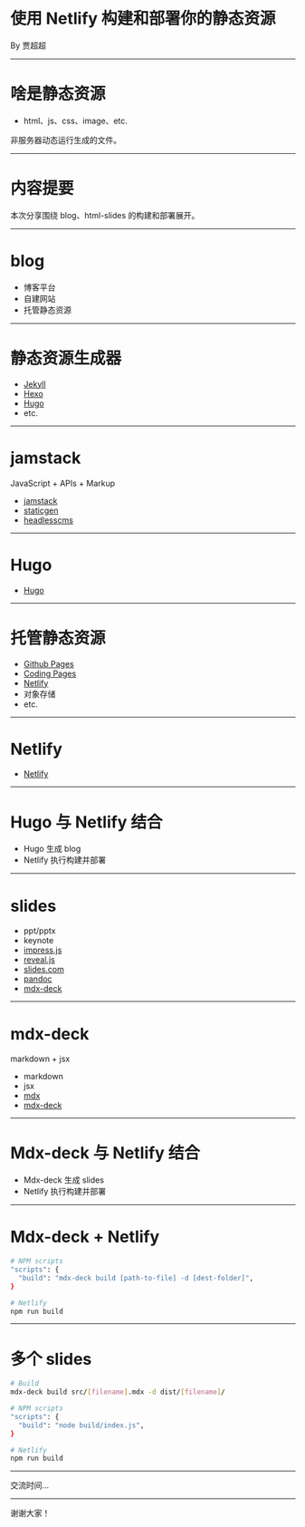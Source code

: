 
# 使用 Netlify 构建和部署你的静态资源

<div>By 贾超超</div>

---

# 啥是静态资源

- html、js、css、image、etc.

非服务器动态运行生成的文件。

---

# 内容提要

本次分享围绕 blog、html-slides 的构建和部署展开。

---

# blog

- 博客平台
- 自建网站
- 托管静态资源

---

# 静态资源生成器

- [Jekyll](https://github.com/jekyll/jekyll)
- [Hexo](https://github.com/hexojs/hexo)
- [Hugo](https://github.com/gohugoio/hugo)
- etc.

---

# jamstack

JavaScript + APIs + Markup

- [jamstack](https://jamstack.org/)
- [staticgen](https://www.staticgen.com/)
- [headlesscms](https://headlesscms.org/)

---

# Hugo

- [Hugo](https://github.com/gohugoio/hugo)

---

# 托管静态资源

- [Github Pages](https://pages.github.com/)
- [Coding Pages](https://coding.net/pages)
- [Netlify](https://www.netlify.com)
- 对象存储
- etc.

---

# Netlify

- [Netlify](https://www.netlify.com)

---

# Hugo 与 Netlify 结合

- Hugo 生成 blog
- Netlify 执行构建并部署

---

# slides

- ppt/pptx
- keynote
- [impress.js](https://github.com/impress/impress.js)
- [reveal.js](https://github.com/hakimel/reveal.js)
- [slides.com](https://slides.com)
- [pandoc](https://github.com/jgm/pandoc)
- [mdx-deck](https://github.com/jxnblk/mdx-deck)

---

# mdx-deck

markdown + jsx

- markdown
- jsx
- [mdx](https://github.com/mdx-js/mdx)
- [mdx-deck](https://github.com/jxnblk/mdx-deck)

---

# Mdx-deck 与 Netlify 结合

- Mdx-deck 生成 slides
- Netlify 执行构建并部署

---

# Mdx-deck + Netlify

```bash
# NPM scripts
"scripts": {
  "build": "mdx-deck build [path-to-file] -d [dest-folder]",
}

# Netlify
npm run build
```

---

# 多个 slides

```bash
# Build
mdx-deck build src/[filename].mdx -d dist/[filename]/

# NPM scripts
"scripts": {
  "build": "node build/index.js",
}

# Netlify
npm run build
```

---

交流时间...

---

谢谢大家！